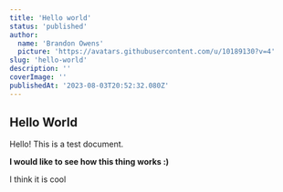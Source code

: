 ```yaml
---
title: 'Hello world'
status: 'published'
author:
  name: 'Brandon Owens'
  picture: 'https://avatars.githubusercontent.com/u/10189130?v=4'
slug: 'hello-world'
description: ''
coverImage: ''
publishedAt: '2023-08-03T20:52:32.080Z'
---
```


## Hello World

Hello! This is a test document.



**I would like to see how this thing works :)**



I think it is cool

